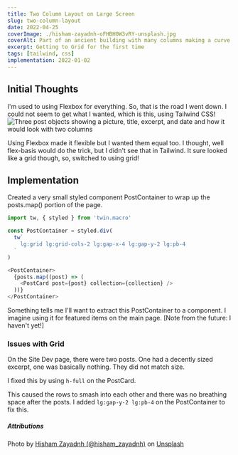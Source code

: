 ```yaml
---
title: Two Column Layout on Large Screen
slug: two-column-layout
date: 2022-04-25
coverImage: ./hisham-zayadnh-oFHBH0W3vRY-unsplash.jpg
coverAlt: Part of an ancient building with many columns making a curve
excerpt: Getting to Grid for the first time
tags: [tailwind, css]
implementation: 2022-01-02
---
```


## Initial Thoughts

I'm used to using Flexbox for everything. So, that is the road I went down. I could not seem to get what I wanted, which is this, using Tailwind CSS!
![Three post objects showing a picture, title, excerpt, and date and how it would look with two columns](two-column-layout.png)

Using Flexbox made it flexible but I wanted them equal too. I thought, well flex-basis would do the trick, but I didn't see that in Tailwind. It sure looked like a grid though, so, switched to using grid!

## Implementation

Created a very small styled component PostContainer to wrap up the posts.map() portion of the page.

```jsx:title=post-list.js
import tw, { styled } from 'twin.macro'

const PostContainer = styled.div(
  tw`
    lg:grid lg:grid-cols-2 lg:gap-x-4 lg:gap-y-2 lg:pb-4
  `
)

<PostContainer>
  {posts.map((post) => (
    <PostCard post={post} collection={collection} />
  ))}
</PostContainer>
```

Something tells me I'll want to extract this PostContainer to a component. I imagine using it for featured items on the main page. [Note from the future: I haven't yet!]

### Issues with Grid

On the Site Dev page, there were two posts. One had a decently sized excerpt, one was basically nothing. They did not match size.

I fixed this by using `h-full` on the PostCard.

This caused the rows to smash into each other and there was no breathing space after the posts. I added `lg:gap-y-2 lg:pb-4` on the PostContainer to fix this.

##### Attributions

Photo by [Hisham Zayadnh (@hisham_zayadnh)](https://unsplash.com/@hisham_zayadnh?utm_source=unsplash&utm_medium=referral&utm_content=creditCopyText) on [Unsplash](https://unsplash.com/s/photos/columns?utm_source=unsplash&utm_medium=referral&utm_content=creditCopyText)
